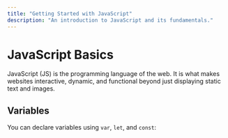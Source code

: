 ```yaml
---
title: "Getting Started with JavaScript"
description: "An introduction to JavaScript and its fundamentals."
---
```


# JavaScript Basics

JavaScript (JS) is the programming language of the web.
It is what makes websites interactive, dynamic, and functional beyond just displaying static text and images.

## Variables

You can declare variables using `var`, `let`, and `const`:
